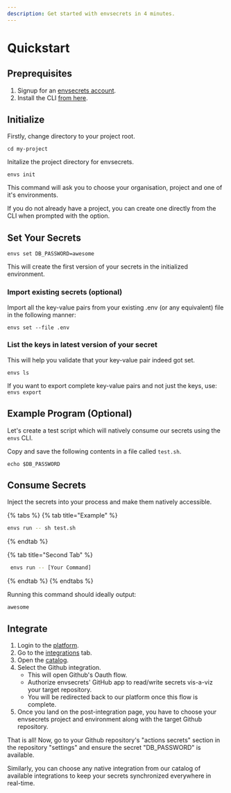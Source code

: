 ```yaml
---
description: Get started with envsecrets in 4 minutes.
---
```


# Quickstart

## Preprequisites

1. Signup for an [envsecrets account](https://app.envsecrets.com).
2. Install the CLI [from here](cli/install/).

## Initialize

Firstly, change directory to your project root.

```
cd my-project
```

Initalize the project directory for envsecrets.

```
envs init
```

This command will ask you to choose your organisation, project and one of it's environments.

If you do not already have a project, you can create one directly from the CLI when prompted with the option.

## Set Your Secrets

```
envs set DB_PASSWORD=awesome
```

This will create the first version of your secrets in the initialized environment.

### **Import existing secrets (optional)**

Import all the key-value pairs from your existing .env (or any equivalent) file in the following manner:

```
envs set --file .env
```

### **List the keys in latest version of your secret**

This will help you validate that your key-value pair indeed got set.

```
envs ls
```

If you want to export complete key-value pairs and not just the keys, use: `envs export`

## Example Program (Optional)

Let's create a test script which will natively consume our secrets using the `envs` CLI.

Copy and save the following contents in a file called `test.sh`.

```
echo $DB_PASSWORD
```

## Consume Secrets

Inject the secrets into your process and make them natively accessible.

{% tabs %}
{% tab title="Example" %}
```bash
envs run -- sh test.sh
```
{% endtab %}

{% tab title="Second Tab" %}
```bash
 envs run -- [Your Command]
```
{% endtab %}
{% endtabs %}

Running this command should ideally output:

```
awesome
```

## Integrate

1. Login to the [platform](https://app.envsecrets.com).
2. Go to the [integrations](https://app.envsecrets.com/integrations) tab.
3. Open the [catalog](https://app.envsecrets.com/integrations/catalog).
4. Select the Github integration.
   * This will open Github's Oauth flow.
   * Authorize envsecrets' GitHub app to read/write secrets vis-a-viz your target repository.
   * You will be redirected back to our platform once this flow is complete.
5. Once you land on the post-integration page, you have to choose your envsecrets project and environment along with the target Github repository.

That is all! Now, go to your Github repository's "actions secrets" section in the repository "settings" and ensure the secret "DB\_PASSWORD" is available.

Similarly, you can choose any native integration from our catalog of available integrations to keep your secrets synchronized everywhere in real-time.
